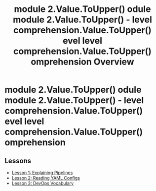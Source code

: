 ﻿---
title: " module 2.Value.ToUpper() odule  module 2.Value.ToUpper()  -  level comprehension.Value.ToUpper() evel  level comprehension.Value.ToUpper() omprehension Overview"
---

#  module 2.Value.ToUpper() odule  module 2.Value.ToUpper()  -  level comprehension.Value.ToUpper() evel  level comprehension.Value.ToUpper() omprehension

## Lessons
* [Lesson 1: Explaining Pipelines](lesson-1.mdx)
* [Lesson 2: Reading YAML Configs](lesson-2.mdx)
* [Lesson 3: DevOps Vocabulary](lesson-3.mdx)
